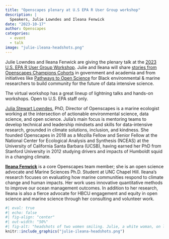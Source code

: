 ```yaml
---
title: "Openscapes plenary at U.S EPA R User Group workshop"
description: |
  Speakers, Julie Lowndes and Ileana Fenwick
date: "2023-10-17"
author: Openscapes
categories: 
  - event 
  - talk
image: "julie-ileana-headshots.png"
---
```


Julie Lowndes and Ileana Fenwick are giving the plenary talk at the [2023 U.S. EPA R User Group Workshop](https://github.com/USEPA/workshops/tree/main/r/2023/epa_r_workshop_2023). Julie and Ileana will share [stories from Openscapes Champions Cohorts](https://openscapes.org/blog#category=champions) in government and academia and from initiatives like [Pathways to Open Science](https://openscapes.github.io/pathways-to-open-science/) for Black environmental & marine researchers to build community for the future of data intensive science. 

The virtual workshop has a great lineup of lightning talks and hands-on workshops. Open to U.S. EPA staff only. 


[Julia Stewart Lowndes](https://jules32.github.io/), PhD, Director of Openscapes is a marine ecologist working at the intersection of actionable environmental science, data science, and open science. Julia's main focus is mentoring teams to develop technical and leadership mindsets and skills for data-intensive research, grounded in climate solutions, inclusion, and kindness. She founded Openscapes in 2018 as a Mozilla Fellow and Senior Fellow at the National Center for Ecological Analysis and Synthesis (NCEAS) at the University of California Santa Barbara (UCSB), having earned her PhD from Stanford University in 2012 studying drivers and impacts of Humboldt squid in a changing climate.

[**Ileana Fenwick**](https://twitter.com/_ileanaf) is a core Openscapes team member; she is an open science advocate and Marine Sciences Ph.D. Student at UNC Chapel Hill. Ileana's research focuses on evaluating how marine communities respond to climate change and human impacts. Her work uses innovative quantitative methods to improve our ocean management outcomes. In addition to her research, Ileana is also a fierce advocate for HBCU engagement and equity in open science and marine science through her consulting and volunteer work.

```r
#| eval: true 
#| echo: false
#| fig-align: "center"
#| out-width: "50%" 
#| fig-alt: "headshots of two women smiling. Julie, a white woman, on left has short light brown hair in a ponytail and is wearing black framed glasses. Ileana, a Black woman, on right has long thick curly hair"
knitr::include_graphics("julie-ileana-headshots.png")
```

